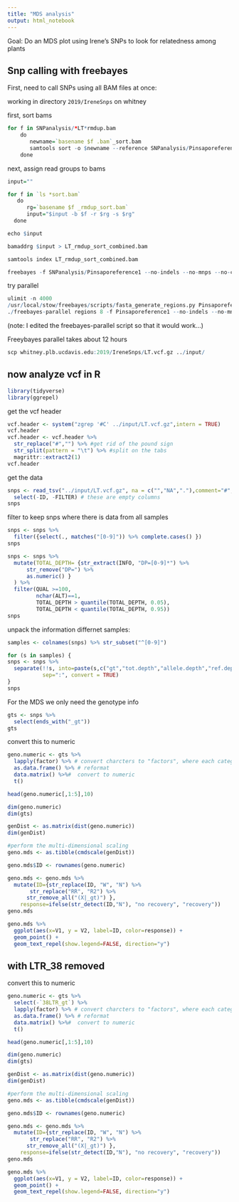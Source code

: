 ```yaml
---
title: "MDS analysis"
output: html_notebook
---
```


Goal: Do an MDS plot using Irene's SNPs to look for relatedness among plants


## Snp calling with freebayes


First, need to call SNPs using all BAM files at once:

working in directory `2019/IreneSnps` on whitney

first, sort bams

```r
for f in SNPanalysis/*LT*rmdup.bam
    do 
       newname=`basename $f .bam`_sort.bam
       samtools sort -o $newname --reference SNPanalysis/Pinsaporeference1 $f 
    done
```


next, assign read groups to bams

```r
input=""

for f in `ls *sort.bam`
   do
      rg=`basename $f _rmdup_sort.bam`
      input="$input -b $f -r $rg -s $rg"
  done

echo $input

bamaddrg $input > LT_rmdup_sort_combined.bam

samtools index LT_rmdup_sort_combined.bam
```


```r
freebayes -f SNPanalysis/Pinsaporeference1 --no-indels --no-mnps --no-complex LT_rmdup_sort_combined.bam > LT.vcf &
```

try parallel
```r
ulimit -n 4000
/usr/local/stow/freebayes/scripts/fasta_generate_regions.py Pinsaporeference1.fai 100000 > regions
./freebayes-parallel regions 8 -f Pinsaporeference1 --no-indels --no-mnps --no-complex LT_rmdup_sort_combined.bam > LT.vcf 
```

(note: I edited the freebayes-parallel script so that it would work...)

Freeybayes parallel takes about 12 hours

```r
scp whitney.plb.ucdavis.edu:2019/IreneSnps/LT.vcf.gz ../input/
```

## now analyze vcf in R

```r
library(tidyverse)
library(ggrepel)
```

get the vcf header
```r
vcf.header <- system("zgrep '#C' ../input/LT.vcf.gz",intern = TRUE) 
vcf.header
vcf.header <- vcf.header %>% 
  str_replace("#","") %>% #get rid of the pound sign
  str_split(pattern = "\t") %>% #split on the tabs
  magrittr::extract2(1)
vcf.header
```

get the data
```r
snps <- read_tsv("../input/LT.vcf.gz", na = c("","NA","."),comment="#",col_names = vcf.header) %>%
  select(-ID, -FILTER) # these are empty columns
snps
```

filter to keep snps where there is data from all samples
```r
snps <- snps %>% 
  filter({select(., matches("[0-9]")) %>% complete.cases() })
snps
```

```r
snps <- snps %>% 
  mutate(TOTAL_DEPTH= {str_extract(INFO, "DP=[0-9]*") %>% 
      str_remove("DP=") %>%
      as.numeric() }
  ) %>%
  filter(QUAL >=100,
         nchar(ALT)==1,
         TOTAL_DEPTH > quantile(TOTAL_DEPTH, 0.05),
         TOTAL_DEPTH < quantile(TOTAL_DEPTH, 0.95))
snps
```

unpack the information differnet samples:

```r
samples <- colnames(snps) %>% str_subset("^[0-9]")

for (s in samples) {
snps <- snps %>%
  separate(!!s, into=paste(s,c("gt","tot.depth","allele.depth","ref.depth","ref.qual","alt.depth","alt.qual","gt.lik"),sep="_"),
           sep=":", convert = TRUE)
}
snps
```

For the MDS we only need the genotype info
```r
gts <- snps %>%
  select(ends_with("_gt"))
gts
```

convert this to numeric
```r
geno.numeric <- gts %>%
  lapply(factor) %>% # convert charcters to "factors", where each category is internally represented as a number
  as.data.frame() %>% # reformat
  data.matrix() %>%#  convert to numeric
  t() 

head(geno.numeric[,1:5],10)

dim(geno.numeric)
dim(gts)
```

```r
genDist <- as.matrix(dist(geno.numeric))
dim(genDist)

#perform the multi-dimensional scaling
geno.mds <- as.tibble(cmdscale(genDist))

geno.mds$ID <- rownames(geno.numeric) 

geno.mds <- geno.mds %>%
  mutate(ID={str_replace(ID, "W", "N") %>%
       str_replace("RR", "R2") %>%
      str_remove_all("(X|_gt)") },
    response=ifelse(str_detect(ID,"N"), "no recovery", "recovery"))
geno.mds
```

```r
geno.mds %>%
  ggplot(aes(x=V1, y = V2, label=ID, color=response)) +
  geom_point() +
  geom_text_repel(show.legend=FALSE, direction="y")
```


## with LTR_38 removed

convert this to numeric
```r
geno.numeric <- gts %>%
  select(-`38LTR_gt`) %>%
  lapply(factor) %>% # convert charcters to "factors", where each category is internally represented as a number
  as.data.frame() %>% # reformat
  data.matrix() %>%#  convert to numeric
  t() 

head(geno.numeric[,1:5],10)

dim(geno.numeric)
dim(gts)
```

```r
genDist <- as.matrix(dist(geno.numeric))
dim(genDist)

#perform the multi-dimensional scaling
geno.mds <- as.tibble(cmdscale(genDist))

geno.mds$ID <- rownames(geno.numeric) 

geno.mds <- geno.mds %>%
  mutate(ID={str_replace(ID, "W", "N") %>%
       str_replace("RR", "R2") %>%
      str_remove_all("(X|_gt)") },
    response=ifelse(str_detect(ID,"N"), "no recovery", "recovery"))
geno.mds
```

```r
geno.mds %>%
  ggplot(aes(x=V1, y = V2, label=ID, color=response)) +
  geom_point() +
  geom_text_repel(show.legend=FALSE, direction="y")
```


